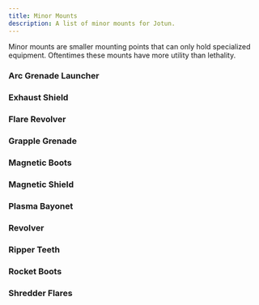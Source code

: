 ```yaml
---
title: Minor Mounts
description: A list of minor mounts for Jotun.
---
```



Minor mounts are smaller mounting points that can only hold specialized equipment. Oftentimes these mounts have more utility than lethality.

### Arc Grenade Launcher

<MountBlock
    tags="Minor Launcher, Energy, Arcing"
    range="5"
    blast="1"
    attack="1d4"
    details="If the attack hits a mech, it deals no damage. Instead, the target is impaired and slowed until the start of your next turn."
    description="The DL-98 Arc Grenade Launcher is an anti-system weapon manufactured by Dretyl Armory. This grenade does not have a large radius nor does it have an activation delay. On impact with any object, it fires arcs of electricity that disable systems for a moment. It is most effective at halting the mechanical movement of a mech. The launcher is not capable of firing great distances." />

### Exhaust Shield

<MountBlock
    tags="Minor Utility, Incendiary"
    burst="1"
    flame="Special"
    details="Roll 2d4. Decrease heat by that amount and create a heat shield around yourself with an HP value equal to the roll. Any character that starts their turn in burst 1 or moves into burst 1 of you while the shield is active takes flame damage equal to half the heat shield value. The shield deactivates at the start of your next turn or if you take any other action."
    description="The KD-21 Exhaust Shield is a defensive utility manufactured by Klemon Armory. This modification connects a central line from a mech reactor's heat-sink to exhaust ports in the mech's hands. When activated, extreme thermal heat is propelled in front of the mech, melting or destroying incoming munitions for a short time. This has the added benefit of cooling off overheating mechs. The hotter the reactor, the more powerful the shield." />

### Flare Revolver

<MountBlock
    tags="Minor Handgun, Incendiary, Loading"
    range="11"
    attack="1d6"
    heat="1"
    details="If the attack hits a mech, the target takes no damage and instead the flare is attached to them. At the start of their turn they take 1 flame damage. They can spend 1 power to make a torque check to remove the flare on their turn."
    description="The KR-7 Flare Revolver is an anti-mech, anti-armor, incendiary weapon manufactured by Klemon Armory. The flare will lodge itself onto the outside of a mech and slowly burn a hole towards its center. It must be manually reloaded." />

### Grapple Grenade

<MountBlock
    tags="Minor Utility, Kinetic, Arcing, Limited Use 3"
    range="4"
    blast="1"
    attack="2d4"
    details="If the attack hits a mech, it deals no damage. Instead, the target is immobilized."
    description="The TD-5 Grapple Grenade is a defensive utility manufactured by Tammen Armory. This grenade does not have a large radius and must both be manually thrown and activated. When activated, several grapple hooks will shoot out of the grenade and grab onto nearby moving objects. The tethers are incredibly strong, rooting most mechs in place until the grenade is destroyed. It is lethal against infantry units." />

### Magnetic Boots

<MountBlock
    tags="Minor Utility"
    attack="NA"
    details="Spend 1 power to activate the magnetic boots or 0 power to deactivate them. Gain the following benefits while the boots are active:"
    details2="• You are slowed outside Zero-G environments.
    • Move at full speed in Zero-G environments.
    • Gain a +4 range bonus to ranged, but not area, attacks.
    • Make a torque check if you would fall prone. On success, you do not."
    description="The DD-41 Magnetic Boots is a utility modification manufactured by Dretyl Armory. Magnetic drives are implanted in the feet of the mech. When a Pilot activates them on a metal surface, it roots the mech in place. They can be deactivated individually, which is particularly useful for walking through Zero-G environments. It is also a preferred method to stabilize the Jotun platform for increased accuracy." />

### Magnetic Shield

<MountBlock
    tags="Minor Utility"
    range="SPECIAL"
    attack="SPECIAL"
    details="Spend 2 power to conjure a magnetic shield. Spend 0 power to deactivate the shield. The shield deactivates if you take any other action. You are immune to non-energy and non-incendiary projectiles while the shield is active. Record each attack against you that is negated by the shield. When you deactivate the shield, you may perform all of the negated attacks on one target within range of the attacks. If the target is not in range of some of the attacks, then do not execute them."
    description="The DD-14 Magnetic Shield is a defensive utility manufactured by Dretyl Armory. Powerful magnetic drives are attached to the forearms of the mech. When a Pilot raises the mech's arms and activates the magnetic drives, any incoming metal munitions will be caught temporarily in a stasis field in front of the mech. The Pilot can disengage the drives and launch captured munitions by waving the mech's arms in any direction." />

### Plasma Bayonet

<MountBlock
    tags="Minor Melee"
    threat="1"
    attack="1d4"
    details="Take 1 heat to add AP."
    description="The VM-4 Plasma Bayonet is an anti-mech weapon manufactured by Volgor Armory. It can be attached to a mech's forearm, or for longer reach, as an under-barrel attachment to acceptable main weapon mounts. The bayonet does not ship with a large enough power supply to pierce armor. If a Pilot is willing to increase their mech's heat and energy consumption though, the bayonet can reach a temperature where it can pierce armor." />

### Revolver

<MountBlock
    tags="Minor CQB, Loading"
    range="7"
    threat="3"
    attack="1d8"
    description="The TR-56 Revolver is an anti-mech, anti-armor weapon manufactured by Tammen Armory. The revolver is extremely high-caliber, loading what is essentially four tank rounds in a Jotun-sized sidearm. It must be manually reloaded." />

### Ripper Teeth

<MountBlock
    tags="Minor Melee"
    attack="SPECIAL"
    details="• Deal 1 AP Kinetic damage when you are hit by a melee attack.
    • Deal 1 AP Kinetic damage when you are grappled.
    • Deal 1 AP Kinetic damage at the start of a target's turn if you have grappled them."
    description="The EU-61 Ripper Teeth are a defensive utility by Escheron Armory. The Jotun is outfitted with sharp teeth across its entire frame. Any target that strikes or grapples with the Jotun will be shredded no matter what part of the Jotun touches them." />

### Rocket Boots

<MountBlock
    tags="Minor Melee, Knockback 3"
    threat="1"
    attack="1d4"
    details="You can spend 2 power instead of 3 to perform the boost action."
    details2="If you attack with this mount, you suffer knockback 3 relative to the target and fall prone."
    description="The M-2 Rocket Boots are a mobility utility by Tammen Armory. When activated, the Jotun will perform a boosted jump. Skilled Pilots may also use this as a weapon, but that tends to launch the Jotun sideways at a great speed and crash into something." />

### Shredder Flares

<MountBlock
    tags="Minor Melee, Incendiary, Limited 3, Burn 2"
    burst="1"
    flame="1d4"
    details="This mount consumes a use of limited when it is attacked with or when the reaction is used."
    details2="You gain the flare reaction. Spend 1 power as a reaction to halve an attack (before armor is accounted for) or to entirely negate an attack from a launcher weapon."
    description="The KU-5 Shredder Flares are a defensive utility by Klemon Armory. When activated, a flurry of small flares is launched from crevices across the Jotun's frame. This will spoof targeting systems and can even destroy approaching missiles. As an addendum, particularly reckless Pilots will use these flares as a weapon against grappled targets, burning through their armor while holding them tight." />

